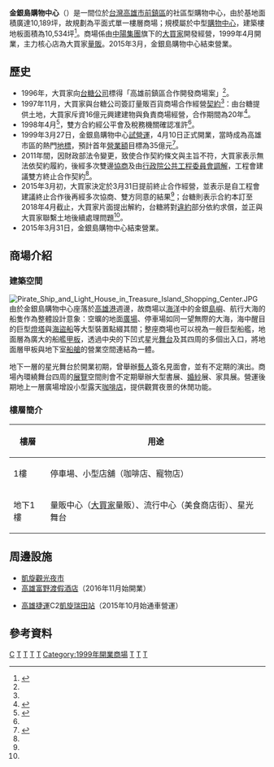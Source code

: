 {{Shopping Bazaar Information
| company_name       = 金銀島購物中心<br>（大買家股份有限公司高雄營業所）
| company_name_en    = Treasure Island Shopping Center
| company_logo       = 
| image     = [[File:Entrance_of_Treasure_Island_Shopping_Center.JPG|250px]]
| company_slogan     = 
| abbreviated_name   = 
| open_date          = 1999年4月10日
| closing_date       = 2015年3月31日
| country            =[[台灣|台灣]]
| location           = {{flagicon|ROC}} [[高雄市|高雄市]][[前鎮區|前鎮區]]凱旋四路688號
| zip_code           = 806-61
| telephone_no       = +886 7 973-3888
| floors             = 地上一層～地下一層
| total floor_area   = 
| floor_area         = 
| parking            = 汽車508輛
| developer          = 
| key_people         = 
| manager            = 大買家股份有限公司
| major_shareholder  =
| num_employees      = 
| revenue            = 
| accounting_period  = 
| parent             = 
| homepage           =
| footnotes          =
| width              = 
}}

'''金銀島購物中心'''（{{lang|en|Treasure Island Shopping Center}}）是一間位於[[台灣|台灣]][[高雄市|高雄市]][[前鎮區|前鎮區]]的社區型購物中心，由於基地面積廣達10,189坪，故規劃為平面式單一樓層商場；規模屬於中型[[購物中心|購物中心]]，建築樓地板面積為10,534坪<ref name="關定了">{{cite news|url=http://home.appledaily.com.tw/article/realtimenews/20150324/579835|title=【更新】關定了！ 高雄金銀島購物中心月底歇業|publisher=蘋果日報|author=葉家銘|date=2015-03-24|accessdate=2015-03-28|archive-date=2015-04-02|archive-url=https://web.archive.org/web/20150402174037/http://home.appledaily.com.tw/article/realtimenews/20150324/579835/|dead-url=no}}</ref>。商場係由[[中陽集團|中陽集團]]旗下的[[大買家|大買家]]開發經營，1999年4月開業，主力核心店為大買家[[量販店|量販]]。2015年3月，金銀島購物中心結束營業。

== 歷史 ==
*1996年，大買家向[[台灣糖業公司|台糖公司]]標得「高雄前鎮區合作開發商場案」<ref name="關定了"/>。
*1997年11月，大買家與台糖公司簽訂量販百貨商場合作經營[[契約|契約]]<ref name="關定了"/>：由台糖提供土地，大買家斥資16億元興建建物與負責商場經營，合作期間為20年<ref>{{cite news|title=高雄金銀島賣場傳歇業 員工不知情|publisher=聯合報|author=簡淳琪|date=2015-03-24|accessdate=2015-03-24}}</ref>。
*1998年4月<ref name="傳歇業">{{cite news|url=http://www.chinatimes.com/newspapers/20150325000549-260107|title=金銀島購物中心 傳月底歇業|publisher=中國時報|author=張啟芳、林欣儀|date=2015-03-24|accessdate=2015-03-24|archive-date=2015-03-29|archive-url=https://web.archive.org/web/20150329012549/http://www.chinatimes.com/newspapers/20150325000549-260107|dead-url=no}}</ref>，雙方合約經公平會及稅務機關確認准許<ref name="關定了"/>。
*1999年3月27日，金銀島購物中心[[試營運|試營運]]，4月10日正式開業，當時成為高雄市區的熱門[[地標|地標]]，預計首年[[營業額|營業額]]目標為35億元<ref>{{cite web|url=https://www.president.gov.tw/NEWS/5467|title=副總統主持金銀島購物中心開幕典禮|publisher=總統府|date=1999-04-10|accessdate=2019-05-29|archive-date=2019-05-28|archive-url=https://web.archive.org/web/20190528211224/https://www.president.gov.tw/NEWS/5467|dead-url=no}}</ref>。
*2011年間，因財政部法令變更，致使合作契約條文與主旨不符，大買家表示無法依契約履約，後經多次雙邊[[協商|協商]]及由[[行政院公共工程委員會|行政院公共工程委員會]][[調解|調解]]，工程會建議雙方終止合作契約<ref name="關定了"/>。
*2015年3月初，大買家決定於3月31日提前終止合作經營，並表示是自工程會建議終止合作後再經多次協商、雙方同意的結果<ref name="關定了"/>；台糖則表示合約本訂至2018年4月截止，大買家片面提出解約，台糖將對[[違約|違約]]部分依約求償，並正與大買家聯繫土地後續處理問題<ref name="傳歇業"/>。
*2015年3月31日，金銀島購物中心結束營業。

== 商場介紹 ==
=== 建築空間 ===
[[File:Pirate_Ship_and_Light_House_in_Treasure_Island_Shopping_Center.JPG|thumb]]
由於金銀島購物中心座落於[[高雄港|高雄港]]週邊，故商場以[[海洋|海洋]]中的金銀[[島嶼|島嶼]]、航行大海的船隻作為整體設計意象：空曠的地面[[廣場|廣場]]、停車場如同一望無際的大海，海中醒目的巨型[[燈塔|燈塔]]與[[海盜船|海盜船]]等大型裝置點綴其間；整座商場也可以視為一艘巨型船艦，地面層為廣大的船艦[[甲板|甲板]]，透過中央的下凹式星光[[舞台|舞台]]及其四周的多個出入口，將地面層甲板與地下室[[水密隔艙|船艙]]的營業空間連結為一體。

地下一層的星光舞台於開業初期，曾舉辦[[藝人|藝人]]簽名見面會，並有不定期的演出。商場內環繞舞台四周的[[展覽|展覽]]空間則會不定期舉辦大型書展、[[婚紗|婚紗]]展、家具展。營運後期地上一層廣場增設小型露天[[咖啡店|咖啡店]]，提供觀賞夜景的休閒功能。

=== 樓層簡介 ===
{| class="wikitable"
|-
!樓層||用途
|-
|1樓||停車場、小型店舖（咖啡店、寵物店）
|-
|地下1樓||量販中心（[[大買家|大買家]]量販）、流行中心（美食商店街）、星光舞台
|}

== 周邊設施 ==
*[[凱旋觀光夜市|凱旋觀光夜市]]
*[[高雄富野渡假酒店|高雄富野渡假酒店]]（2016年11月始開業）
*{{rint|tw|kmrt}}[[高雄捷運|高雄捷運]]{{高捷環狀輕軌}}C2[[凱旋瑞田站|凱旋瑞田站]]（2015年10月始通車營運）

== 參考資料 ==
{{reflist}}

{{台灣購物中心}}
{{DEFAULTSORT:Treasure Island Shopping Center}}

[[Category:台灣購物中心|C]]
[[Category:台灣已不存在的商場|T]]
[[Category:前鎮區|T]]
[[Category:1999年成立的公司|T]]
[[Category:1999年台灣建立|T]]
[[Category:1999年開業商場|Category:1999年開業商場]]
[[Category:2015年結業公司|T]]
[[Category:2015年台灣廢除|T]]
[[Category:總部位於高雄市的工商業機構|T]]